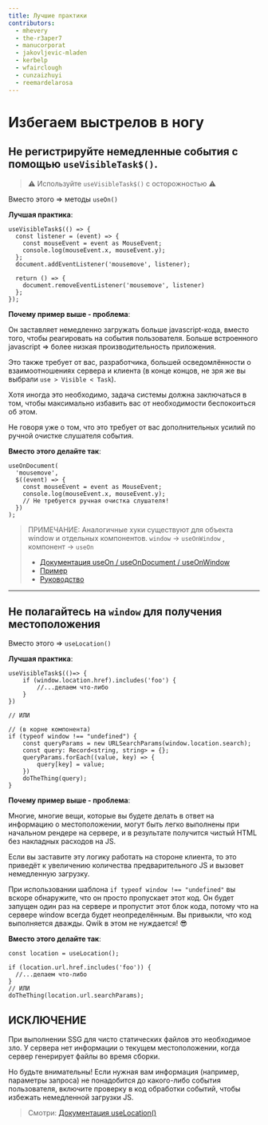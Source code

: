 ```yaml
---
title: Лучшие практики
contributors:
  - mhevery
  - the-r3aper7
  - manucorporat
  - jakovljevic-mladen
  - kerbelp
  - wfairclough
  - cunzaizhuyi
  - reemardelarosa
---
```


# Избегаем выстрелов в ногу

## Не регистрируйте немедленные события с помощью `useVisibleTask$()`.

> ⚠ Используйте `useVisibleTask$()` с осторожностью ⚠

Вместо этого => методы `useOn()`

**Лучшая практика**:

```tsx
useVisibleTask$(() => {
  const listener = (event) => {
    const mouseEvent = event as MouseEvent;
    console.log(mouseEvent.x, mouseEvent.y);
  };
  document.addEventListener('mousemove', listener);

  return () => {
    document.removeEventListener('mousemove', listener)
  };
});
```

**Почему пример выше - проблема**:

Он заставляет немедленно загружать больше javascript-кода, вместо того, чтобы реагировать на события пользователя. Больше встроенного javascript => более низкая производительность приложения.

Это также требует от вас, разработчика, большей осведомлённости о взаимоотношениях сервера и клиента (в конце концов, не зря же вы выбрали `use > Visible < Task`).

Хотя иногда это необходимо, задача системы должна заключаться в том, чтобы максимально избавить вас от необходимости беспокоиться об этом.

Не говоря уже о том, что это требует от вас дополнительных усилий по ручной очистке слушателя события.

**Вместо этого делайте так**:

```tsx
useOnDocument(
  'mousemove',
  $((event) => {
    const mouseEvent = event as MouseEvent;
    console.log(mouseEvent.x, mouseEvent.y);
    // Не требуется ручная очистка слушателя!
  })
);
```

> ПРИМЕЧАНИЕ: Аналогичные хуки существуют для объекта window и отдельных компонентов.
> `window` -> `useOnWindow` , компонент -> `useOn`
>
> - [Документация useOn / useOnDocument / useOnWindow](/docs/(qwik)/components/events/index.mdx#useon-hooks)
> - [Пример](../../../../tutorial/hooks/use-on/#example)
> - [Руководство](../../../../tutorial/events/programmatic/)

---

## Не полагайтесь на `window` для получения местоположения

Вместо этого => `useLocation()`

**Лучшая практика**:

```tsx
useVisibleTask$(()=> {
    if (window.location.href).includes('foo') {
        //...делаем что-либо
    }
})

// ИЛИ

// (в корне компонента)
if (typeof window !== "undefined") {
    const queryParams = new URLSearchParams(window.location.search);
    const query: Record<string, string> = {};
    queryParams.forEach((value, key) => {
        query[key] = value;
    })
    doTheThing(query);
}
```

**Почему пример выше - проблема**:

Многие, многие вещи, которые вы будете делать в ответ на информацию о местоположении, могут быть легко выполнены при начальном рендере на сервере, и в результате получится чистый HTML без накладных расходов на JS.

Если вы заставите эту логику работать на стороне клиента, то это приведёт к увеличению количества предварительного JS и вызовет немедленную загрузку.

При использовании шаблона `if typeof window !== "undefined"` вы вскоре обнаружите, что он просто пропускает этот код. Он будет запущен один раз на сервере и пропустит этот блок кода, потому что на сервере window всегда будет неопределённым. Вы привыкли, что код выполняется дважды. Qwik в этом не нуждается! 😎

**Вместо этого делайте так**:

```tsx
const location = useLocation();

if (location.url.href.includes('foo')) {
  //...делаем что-либо
}
// ИЛИ
doTheThing(location.url.searchParams);
```

## ИСКЛЮЧЕНИЕ

При выполнении SSG для чисто статических файлов это необходимое зло. У сервера нет информации о текущем местоположении, когда сервер генерирует файлы во время сборки.

Но будьте внимательны! Если нужная вам информация (например, параметры запроса) не понадобится до какого-либо события пользователя, включите проверку в код обработки событий, чтобы избежать немедленной загрузки JS.

> Смотри: [Документация useLocation()](../../../(qwikcity)/api/index.mdx#uselocation)
